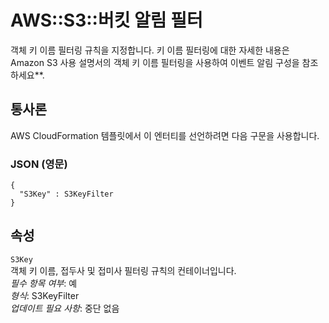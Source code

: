 # AWS::S3::버킷 알림 필터

객체 키 이름 필터링 규칙을 지정합니다. 키 이름 필터링에 대한 자세한 내용은 Amazon S3 사용 설명서의 객체 키 이름 필터링을 사용하여 이벤트 알림 구성을 참조하세요\*\*.

## 통사론

AWS CloudFormation 템플릿에서 이 엔터티를 선언하려면 다음 구문을 사용합니다.

### JSON (영문)

```
{
  "S3Key" : S3KeyFilter
}
```

## 속성

`S3Key`  
객체 키 이름, 접두사 및 접미사 필터링 규칙의 컨테이너입니다.  
_필수 항목 여부_: 예  
_형식_: S3KeyFilter  
_업데이트 필요 사항_: 중단 없음
